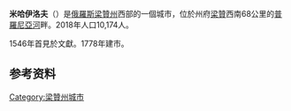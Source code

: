 {{Infobox Russian town
|en_name=Mikhaylov
|ru_name=Михайлов
|image_skyline=Mikhailov (Ryazanskay oblast).jpg
|image_caption=Mikhaylov Town Administration building
|coordinates = {{coord|54|14|N|39|02|E|display=inline,title}}
|map_label_position=right
|image_flag=
|flag_caption=
|image_coa=Mihai79.gif
|coa_caption=
|anthem=
|anthem_ref=
|holiday=
|holiday_ref=
|federal_subject=[[梁赞州|梁赞州]]
|federal_subject_ref=<ref name="OKATO" />
|adm_data_as_of=2013
|adm_district_jur=[[米哈伊洛夫区|米哈伊洛夫区]]
|adm_district_jur_ref=<ref name="OKATO">{{OKATO reference|61 217}}</ref>
|adm_selsoviet_jur=Mikhaylov
|adm_selsoviet_type={{tsl|en|Town of district significance||Town of district significance}}
|adm_selsoviet_jur_ref=<ref name="OKATO2" />
|adm_ctr_of1=Mikhaylovsky District
|adm_ctr_of1_ref=<ref name="OKATO" />
|adm_ctr_of2=town of district significance of Mikhaylov
|adm_ctr_of2_ref=<ref name="OKATO2">{{OKATO reference|61 217 500}}</ref>
|inhabloc_cat=Town
|inhabloc_cat_ref=<ref name="OKATO" />
|inhabloc_type=
|inhabloc_type_ref=
|mun_data_as_of=October 2009
|mun_district_jur=Mikhaylovsky Municipal District
|mun_district_jur_ref=<ref name="RyazanOMikhaylovskyD_mun" />
|urban_settlement_jur=Mikhaylovskoye Urban Settlement
|urban_settlement_jur_ref=<ref name="RyazanOMikhaylovskyD_mun" />
|mun_admctr_of1=Mikhaylovsky Municipal District
|mun_admctr_of1_ref=<ref name="RyazanOMikhaylovskyD_mun" />
|mun_admctr_of2=Mikhaylovskoye Urban Settlement
|mun_admctr_of2_ref=<ref name="RyazanOMikhaylovskyD_mun">Law #86-OZ</ref>
|leader_title=
|leader_title_ref=
|leader_name=
|leader_name_ref=
|representative_body=
|representative_body_ref=
<!----STATISTICS---->
|area_of_what=
|area_as_of=
|area_km2=
|area_km2_ref=
|pop_2010census=11784
|pop_2010census_ref=<ref name="2010Census"></ref>
|pop_density=
|pop_density_as_of=
|pop_density_ref=
|pop_latest=
|pop_latest_date=
|pop_latest_ref=
<!----HISTORY---->
|established_date=1546
|established_title=First mentioned
|established_date_ref=
|current_cat_date=
|current_cat_date_ref=
|prev_name1=
|prev_name1_date=
|prev_name1_ref=
<!----MISCELLANEA---->
|postal_codes=391710–391712, 391739
|dialing_codes=
|dialing_codes_ref=
|website=
|website_ref=
|date=July 2014
}}
'''米哈伊洛夫'''（{{lang-ru|Миха́йлов}}）是[[俄羅斯|俄羅斯]][[梁贊州|梁贊州]]西部的一個城市，位於州府[[梁贊|梁贊]]西南68公里的[[普羅尼亞河|普羅尼亞河]]畔。2018年人口10,174人。{{ru-census|p2010=11,784|p2002=13,295|p1989=15,302}}

1546年首見於文獻。1778年建市。

==参考资料==
{{refs}}

{{commonscat}}
{{梁贊州城市}}
{{normdaten}}
{{DEFAULTSORT:Mikhaylov}}
[[Category:梁贊州城市|Category:梁贊州城市]]
{{russia-geo-stub}}